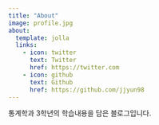 ```yaml
---
title: "About"
image: profile.jpg
about:
  template: jolla
  links:
    - icon: twitter
      text: Twitter
      href: https://twitter.com
    - icon: github
      text: Github
      href: https://github.com/jjyun98
---
```


통계학과 3학년의 학습내용을 담은 블로그입니다.
